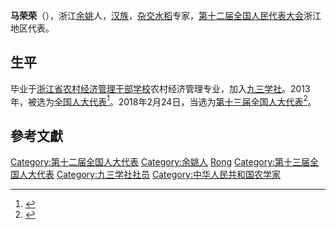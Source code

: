 '''马荣荣'''（{{bd|1960年||}}），浙江[[余姚|余姚]]人，[[汉族|汉族]]，[[杂交水稻|杂交水稻]]专家，[[第十二届全国人民代表大会|第十二届全国人民代表大会]]浙江地区代表。

== 生平 ==
毕业于[[浙江省农村经济管理干部学校|浙江省农村经济管理干部学校]]农村经济管理专业，加入[[九三学社|九三学社]]。2013年，被选为[[全国人大代表|全国人大代表]]<ref>{{cite news|title=全国人大代表信息-马荣荣|url= http://210.82.31.1:8084/delegate/viewDelegate.action?dbid=120823|accessdate=2013-03-28|newspaper=全国人大网}}{{Dead link|date=2020年1月 |bot=InternetArchiveBot |fix-attempted=yes }}</ref>。2018年2月24日，当选为[[第十三届全国人大代表|第十三届全国人大代表]]<ref>{{Cite web|title=（受权发布）中华人民共和国第十三届全国人民代表大会代表名单-中新网|url=http://www.chinanews.com/gn/2018/02-25/8453959.shtml|accessdate=2021-02-13|work=中新网}}</ref>。

==參考文獻==
{{reflist}}

{{DEFAULTSORT:ma rongrong}}
[[Category:第十二届全国人大代表|Category:第十二届全国人大代表]]
[[Category:余姚人|Category:余姚人]]
[[Category:马姓|Rong]]
[[Category:第十三届全国人大代表|Category:第十三届全国人大代表]]
[[Category:九三学社社员|Category:九三学社社员]]
[[Category:中华人民共和国农学家|Category:中华人民共和国农学家]]


{{中国人物小作品}}